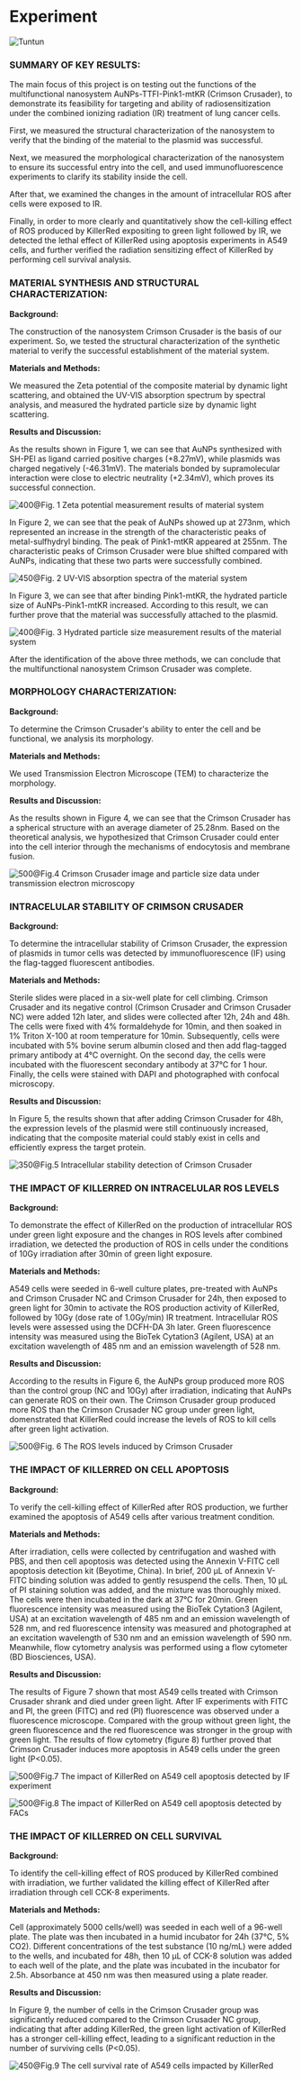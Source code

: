 
# Experiment

<HeadingWithTuntun title="" mt={0}>
  <Image
    src="/tuntun/4.png"
    width={100}
    height={100}
    className="absolute -top-[5.8rem] right-4 lg:-top-[7.5rem] lg:w-32"
    alt="Tuntun"
  />
</HeadingWithTuntun>

### SUMMARY OF KEY RESULTS:

The main focus of this project is on testing out the functions of the multifunctional nanosystem AuNPs-TTFI-Pink1-mtKR (Crimson Crusader), to demonstrate its feasibility for targeting and ability of radiosensitization under the combined ionizing radiation (IR) treatment of lung cancer cells.

First, we measured the structural characterization of the nanosystem to verify that the binding of the material to the plasmid was successful.

Next, we measured the morphological characterization of the nanosystem to ensure its successful entry into the cell, and used immunofluorescence experiments to clarify its stability inside the cell.

After that, we examined the changes in the amount of intracellular ROS after cells were exposed to IR.

Finally, in order to more clearly and quantitatively show the cell-killing effect of ROS produced by KillerRed expositing to green light followed by IR, we detected the lethal effect of KillerRed using apoptosis experiments in A549 cells, and further verified the radiation sensitizing effect of KillerRed by performing cell survival analysis.

### MATERIAL SYNTHESIS AND STRUCTURAL CHARACTERIZATION:

**Background:**

The construction of the nanosystem Crimson Crusader is the basis of our experiment. So, we tested the structural characterization of the synthetic material to verify the successful establishment of the material system.

**Materials and Methods:**

We measured the Zeta potential of the composite material by dynamic light scattering, and obtained the UV-VIS absorption spectrum by spectral analysis, and measured the hydrated particle size by dynamic light scattering.

**Results and Discussion:**

As the results shown in Figure 1, we can see that AuNPs synthesized with SH-PEl as ligand carried positive charges (+8.27mV), while plasmids was charged negatively (-46.31mV). The materials bonded by supramolecular interaction were close to electric neutrality (+2.34mV), which proves its successful connection.

![400@Fig. 1 Zeta potential measurement results of material system](./fig1.png)

In Figure 2, we can see that the peak of AuNPs showed up at 273nm, which represented an increase in the strength of the characteristic peaks of metal-sulfhydryl binding. The peak of Pink1-mtKR appeared at 255nm. The characteristic peaks of Crimson Crusader were blue shifted compared with AuNPs, indicating that these two parts were successfully combined.

![450@Fig. 2 UV-VIS absorption spectra of the material system](./fig2.png)

In Figure 3, we can see that after binding Pink1-mtKR, the hydrated particle size of AuNPs-Pink1-mtKR increased. According to this result, we can further prove that the material was successfully attached to the plasmid.

![400@Fig. 3 Hydrated particle size measurement results of the material system](./fig3.png)

After the identification of the above three methods, we can conclude that the multifunctional nanosystem Crimson Crusader was complete.

### MORPHOLOGY CHARACTERIZATION:

**Background:**

To determine the Crimson Crusader's ability to enter the cell and be functional, we analysis its morphology.

**Materials and Methods:**

We used Transmission Electron Microscope (TEM) to characterize the morphology.

**Results and Discussion:**

As the results shown in Figure 4, we can see that the Crimson Crusader has a spherical structure with an average diameter of 25.28nm. Based on the theoretical analysis, we hypothesized that Crimson Crusader could enter into the cell interior through the mechanisms of endocytosis and membrane fusion.

![500@Fig.4 Crimson Crusader image and particle size data under transmission electron microscopy](./fig4.png)

### INTRACELULAR STABILITY OF CRIMSON CRUSADER

**Background:**

To determine the intracellular stability of Crimson Crusader, the expression of plasmids in tumor cells was detected by immunofluorescence (IF) using the flag-tagged fluorescent antibodies.

**Materials and Methods:**

Sterile slides were placed in a six-well plate for cell climbing. Crimson Crusader and its negative control (Crimson Crusader and Crimson Crusader NC) were added 12h later, and slides were collected after 12h, 24h and 48h. The cells were fixed with 4% formaldehyde for 10min, and then soaked in 1% Triton X-100 at room temperature for 10min. Subsequently, cells were incubated with 5% bovine serum albumin closed and then add flag-tagged primary antibody at 4°C overnight. On the second day, the cells were incubated with the fluorescent secondary antibody at 37°C for 1 hour. Finally, the cells were stained with DAPI and photographed with confocal microscopy.

**Results and Discussion:**

In Figure 5, the results shown that after adding Crimson Crusader for 48h, the expression levels of the plasmid were still continuously increased, indicating that the composite material could stably exist in cells and efficiently express the target protein.

![350@Fig.5 Intracellular stability detection of Crimson Crusader](./fig5.png)

### THE IMPACT OF KILLERRED ON INTRACELULAR ROS LEVELS

**Background:**

To demonstrate the effect of KillerRed on the production of intracellular ROS under green light exposure and the changes in ROS levels after combined irradiation, we detected the production of ROS in cells under the conditions of 10Gy irradiation after 30min of green light exposure.

**Materials and Methods:**

A549 cells were seeded in 6-well culture plates, pre-treated with AuNPs and Crimson Crusader NC and Crimson Crusader for 24h, then exposed to green light for 30min to activate the ROS production activity of KillerRed, followed by 10Gy (dose rate of 1.0Gy/min) IR treatment. Intracellular ROS levels were assessed using the DCFH-DA 3h later. Green fluorescence intensity was measured using the BioTek Cytation3 (Agilent, USA) at an excitation wavelength of 485 nm and an emission wavelength of 528 nm.

**Results and Discussion:**

According to the results in Figure 6, the AuNPs group produced more ROS than the control group (NC and 10Gy) after irradiation, indicating that AuNPs can generate ROS on their own. The Crimson Crusader group produced more ROS than the Crimson Crusader NC group under green light, domenstrated that KillerRed could increase the levels of ROS to kill cells after green light activation.

![500@Fig. 6 The ROS levels induced by Crimson Crusader](./fig6.png)

### THE IMPACT OF KILLERRED ON CELL APOPTOSIS

**Background:**

To verify the cell-killing effect of KillerRed after ROS production, we further examined the apoptosis of A549 cells after various treatment condition.

**Materials and Methods:**

After irradiation, cells were collected by centrifugation and washed with PBS, and then cell apoptosis was detected using the Annexin V-FITC cell apoptosis detection kit (Beyotime, China). In brief, 200 μL of Annexin V-FITC binding solution was added to gently resuspend the cells. Then, 10 μL of PI staining solution was added, and the mixture was thoroughly mixed. The cells were then incubated in the dark at 37°C for 20min. Green fluorescence intensity was measured using the BioTek Cytation3 (Agilent, USA) at an excitation wavelength of 485 nm and an emission wavelength of 528 nm, and red fluorescence intensity was measured and photographed at an excitation wavelength of 530 nm and an emission wavelength of 590 nm. Meanwhile, flow cytometry analysis was performed using a flow cytometer (BD Biosciences, USA).

**Results and Discussion:**

The results of Figure 7 shown that most A549 cells treated with Crimson Crusader shrank and died under green light. After IF experiments with FITC and PI, the green (FITC) and red (PI) fluorescence was observed under a fluorescence microscope. Compared with the group without green light, the green fluorescence and the red fluorescence was stronger in the group with green light. The results of flow cytometry (figure 8) further proved that Crimson Crusader induces more apoptosis in A549 cells under the green light (P\<0.05).

![500@Fig.7 The impact of KillerRed on A549 cell apoptosis detected by IF experiment](./fig7.png)

![500@Fig.8 The impact of KillerRed on A549 cell apoptosis detected by FACs](./fig8.png)

### THE IMPACT OF KILLERRED ON CELL SURVIVAL

**Background:**

To identify the cell-killing effect of ROS produced by KillerRed combined with irradiation, we further validated the killing effect of KillerRed after irradiation through cell CCK-8 experiments.

**Materials and Methods:**

Cell (approximately 5000 cells/well) was seeded in each well of a 96-well plate. The plate was then incubated in a humid incubator for 24h (37°C, 5% CO2). Different concentrations of the test substance (10 ng/mL) were added to the wells, and incubated for 48h, then 10 μL of CCK-8 solution was added to each well of the plate, and the plate was incubated in the incubator for 2.5h. Absorbance at 450 nm was then measured using a plate reader.

**Results and Discussion:**

In Figure 9, the number of cells in the Crimson Crusader group was significantly reduced compared to the Crimson Crusader NC group, indicating that after adding KillerRed, the green light activation of KillerRed has a stronger cell-killing effect, leading to a significant reduction in the number of surviving cells (P\<0.05).

![450@Fig.9 The cell survival rate of A549 cells impacted by KillerRed](./fig9.png)
